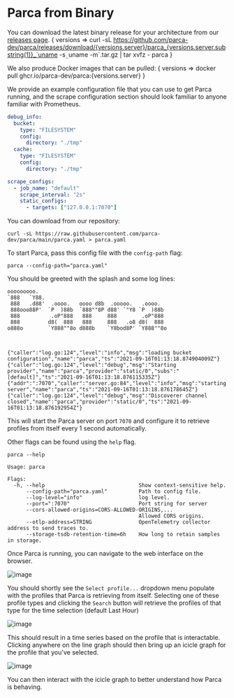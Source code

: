 # Parca from Binary


You can download the latest binary release for your architecture from our [releases page](https://github.com/parca-dev/parca/releases).
<WithVersions language="bash">
  { versions =>
    <CodeBlock className="language-bash">
      curl -sL https://github.com/parca-dev/parca/releases/download/{versions.server}/parca_{versions.server.substring(1)}_`uname -s`_`uname -m`.tar.gz | tar xvfz - parca
    </CodeBlock>
  }
</WithVersions>

We also produce Docker images that can be pulled:
<WithVersions language="bash">
  { versions =>
    <CodeBlock className="language-bash">
      docker pull ghcr.io/parca-dev/parca:{versions.server}
    </CodeBlock>
  }
</WithVersions>

We provide an example configuration file that you can use to get Parca running, and the scrape configuration section should look familiar to anyone familiar with Prometheus.

```yaml
debug_info:
  bucket:
    type: "FILESYSTEM"
    config:
      directory: "./tmp"
  cache:
    type: "FILESYSTEM"
    config:
      directory: "./tmp"

scrape_configs:
  - job_name: "default"
    scrape_interval: "2s"
    static_configs:
      - targets: ["127.0.0.1:7070"]
```

You can download from our repository:
```shell
curl -sL https://raw.githubusercontent.com/parca-dev/parca/main/parca.yaml > parca.yaml
```

To start Parca, pass this config file with the `config-path` flag:

```shell
parca --config-path="parca.yaml"
```

You should be greeted with the splash and some log lines:

```shell
ooooooooo.
`888   `Y88.
 888   .d88'  .oooo.   oooo d8b  .ooooo.   .oooo.
 888ooo88P'  `P  )88b  `888""8P d88' `"Y8 `P  )88b
 888          .oP"888   888     888        .oP"888
 888         d8(  888   888     888   .o8 d8(  888
o888o        `Y888""8o d888b    `Y8bod8P' `Y888""8o



{"caller":"log.go:124","level":"info","msg":"loading bucket configuration","name":"parca","ts":"2021-09-16T01:13:18.874904009Z"}
{"caller":"log.go:124","level":"debug","msg":"Starting provider","name":"parca","provider":"static/0","subs":"[default]","ts":"2021-09-16T01:13:18.876115335Z"}
{"addr":":7070","caller":"server.go:84","level":"info","msg":"starting server","name":"parca","ts":"2021-09-16T01:13:18.876178645Z"}
{"caller":"log.go:124","level":"debug","msg":"Discoverer channel closed","name":"parca","provider":"static/0","ts":"2021-09-16T01:13:18.876192954Z"}
```

This will start the Parca server on port `7070` and configure it to retrieve profiles from itself every 1 second automatically.

Other flags can be found using the `help` flag.

```shell
parca --help

Usage: parca

Flags:
  -h, --help                              Show context-sensitive help.
      --config-path="parca.yaml"          Path to config file.
      --log-level="info"                  log level.
      --port=":7070"                      Port string for server
      --cors-allowed-origins=CORS-ALLOWED-ORIGINS,...
                                          Allowed CORS origins.
      --otlp-address=STRING               OpenTelemetry collector address to send traces to.
      --storage-tsdb-retention-time=6h    How long to retain samples in storage.
```

Once Parca is running, you can navigate to the web interface on the browser.

<BrowserWindow>

![image](https://user-images.githubusercontent.com/8681572/133893063-8cc9fc8a-4d55-431d-80fc-6a2fe8de7019.png)

</BrowserWindow>

You should shortly see the `Select profile...` dropdown menu populate with the profiles that Parca is retrieving from itself.
Selecting one of these profile types and clicking the `Search` button will retrieve the profiles of that type for the time selection (default Last Hour)

<BrowserWindow>

![image](https://user-images.githubusercontent.com/8681572/133893237-f069a552-e928-4065-80db-603fb5f85e6a.png)

</BrowserWindow>

This should result in a time series based on the profile that is interactable. Clicking anywhere on the line graph should then bring up an icicle graph for the profile that you've selected.

<BrowserWindow>

![image](https://user-images.githubusercontent.com/8681572/133893258-96fdbc0a-8036-4d89-bb4c-578fb131c8e0.png)

</BrowserWindow>

You can then interact with the icicle graph to better understand how Parca is behaving.
